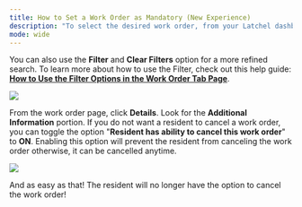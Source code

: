 ---
title: How to Set a Work Order as Mandatory (New Experience)
description: "To select the desired work order, from your Latchel dashboard, go to the **Maintenance tab** and click on **Work Orders.**  Search and select the work order that you want to work on. Use the Search Bar then click on the Work Order ID."
mode: wide
---

You can also use the **Filter** and **Clear Filters**  option for a more refined search. To learn more about how to use the Filter, check out this help guide: [**How to Use the Filter Options in the Work Order Tab Page**](/s/topic/0TO5e000000h9wqGAA/How-to-Use-the-Filter-Options-in-the-Work-Order-Tab-Page).

<Frame>
  <img src="/images/rtaImage-475.jpg"/>
</Frame>

From the work order page, click **Details**. Look for the **Additional Information** portion. If you do not want a resident to cancel a work order, you can toggle the option "**Resident has ability to cancel this work order**" to **ON**. Enabling this option will prevent the resident from canceling the work order otherwise, it can be cancelled anytime. 


<Frame>
  <img src="/images/rtaImage-476.jpg"/>
</Frame>

And as easy as that! The resident will no longer have the option to cancel the work order!
